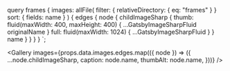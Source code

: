 
  query frames {
    images: allFile(
      filter: { relativeDirectory: { eq: "frames" } }
      sort: { fields: name }
    ) {
      edges {
        node {
          childImageSharp {
            thumb: fluid(maxWidth: 400, maxHeight: 400) {
              ...GatsbyImageSharpFluid
              originalName
            }
            full: fluid(maxWidth: 1024) {
              ...GatsbyImageSharpFluid
            }
          }
          name
        }
      }
    }
  }
`;

<Gallery
  images={props.data.images.edges.map(({ node }) => ({
    ...node.childImageSharp,
    caption: node.name,
    thumbAlt: node.name,
  }))}
/>
